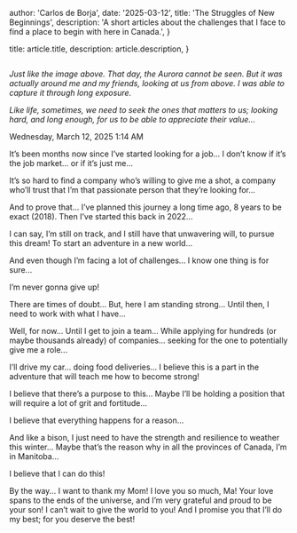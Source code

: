 
  author: 'Carlos de Borja',
  date: '2025-03-12',
  title: 'The Struggles of New Beginnings',
  description:
    'A short articles about the challenges that I face to find a place to begin with here in Canada.',
}

  title: article.title,
  description: article.description,
}


<Image src={designSystem} alt="" />

<em>Just like the image above. That day, the Aurora cannot be seen. But it was actually around me and my friends, looking at us from above. I was able to capture it through long exposure. 

Like life, sometimes, we need to seek the ones that matters to us; looking hard, and long enough, for us to be able to appreciate their value...</em>

Wednesday, March 12, 2025 1:14 AM

It’s been months now since I’ve started looking for a job... I don’t know if it’s the job market... or if it’s just me...

It’s so hard to find a company who’s willing to give me a shot, a company who’ll trust that I’m that passionate person that they’re looking for...

And to prove that... I’ve planned this journey a long time ago, 8 years to be exact (2018). Then I’ve started this back in 2022...

I can say, I’m still on track, and I still have that unwavering will, to pursue this dream! To start an adventure in a new world...

And even though I’m facing a lot of challenges... I know one thing is for sure...

I’m never gonna give up!

There are times of doubt... But, here I am standing strong... Until then, I need to work with what I have...

Well, for now... Until I get to join a team... While applying for hundreds (or maybe thousands already) of companies... seeking for the one to potentially give me a role...

I’ll drive my car... doing food deliveries... I believe this is a part in the adventure that will teach me how to become strong!

I believe that there’s a purpose to this... Maybe I’ll be holding a position that will require a lot of grit and fortitude...

I believe that everything happens for a reason...

And like a bison, I just need to have the strength and resilience to weather this winter... Maybe that’s the reason why in all the provinces of Canada, I’m in Manitoba...

I believe that I can do this!

By the way... I want to thank my Mom! I love you so much, Ma! Your love spans to the ends of the universe, and I’m very grateful and proud to be your son! I can’t wait to give the world to you! And I promise you that I’ll do my best; for you deserve the best!


